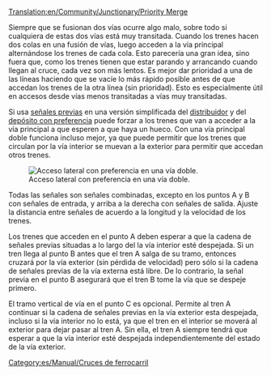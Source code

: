 [[Translation:en/Community/Junctionary/Priority Merge]]

{{es/Community/Junctionary/Menú de Cruces}}
Siempre que se fusionan dos vías ocurre algo malo, sobre todo si cualquiera de estas dos vías está muy transitada. Cuando los trenes hacen dos colas en una fusión de vías, luego acceden a la vía principal alternándose los trenes de cada cola. Esto parecería una gran idea, sino fuera que, como los trenes tienen que estar parando y arrancando cuando llegan al cruce, cada vez son más lentos.
Es mejor dar prioridad a una de las líneas haciendo que se vacíe lo más rápido posible antes de que accedan los trenes de la otra línea (sin prioridad). Esto es especialmente útil en accesos desde vías menos transitadas a vías muy transitadas.

Si usa [[es/Manual/Señales|señales previas]] en una versión simplificada del [[es/Community/Junctionary/Distribuidor con esperas|distribuidor]] y del [[es/Manual/Construir depósitos de trenes#configuraciones-avanzadas|depósito con preferencia]] puede forzar a los trenes que van a acceder a la vía principal a que esperen a que haya un hueco. Con una vía principal doble funciona incluso mejor, ya que puede permitir que los trenes que circulan por la vía interior se muevan a la exterior para permitir que accedan otros trenes.

[[File:en/Community/Junctionary/Rightofwaymerge.png|none|frame|Acceso lateral con preferencia en una vía doble.]]

Todas las señales son señales combinadas, excepto en los puntos A y B con señales de entrada, y arriba a la derecha con señales de salida. Ajuste la distancia entre señales de acuerdo a la longitud y la velocidad de los trenes.

Los trenes que acceden en el punto A deben esperar a que la cadena de señales previas situadas a lo largo del la vía interior esté despejada. Si un tren llega al punto B antes que el tren A salga de su tramo, entonces cruzará por la vía exterior (sin pérdida de velocidad) pero sólo si la cadena de señales previas de la vía externa está libre. De lo contrario, la señal previa en el punto B asegurará que el tren B tome la vía que se despeje primero.

El tramo vertical de vía en el punto C es opcional. Permite al tren A continuar si la cadena de señales previas en la vía exterior esta despejada, incluso si la vía interior no lo está, ya que el tren en el interior se moverá al exterior para dejar pasar al tren A. Sin ella, el tren A siempre tendrá que esperar a que la vía interior esté despejada independientemente del estado de la vía exterior.

[[Category:es/Manual/Cruces de ferrocarril]]